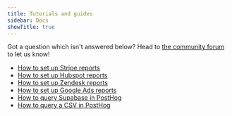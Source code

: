 ```yaml
---
title: Tutorials and guides
sidebar: Docs
showTitle: true
---
```


Got a question which isn't answered below? Head to [the community forum](/questions) to let us know!

- [How to set up Stripe reports](/tutorials/stripe-reports)
- [How to set up Hubspot reports](/tutorials/hubspot-reports)
- [How to set up Zendesk reports](/tutorials/zendesk-reports)
- [How to set up Google Ads reports](/tutorials/google-ads-reports)
- [How to query Supabase in PostHog](/tutorials/supabase-query)
- [How to query a CSV in PostHog](/tutorials/csv-query)